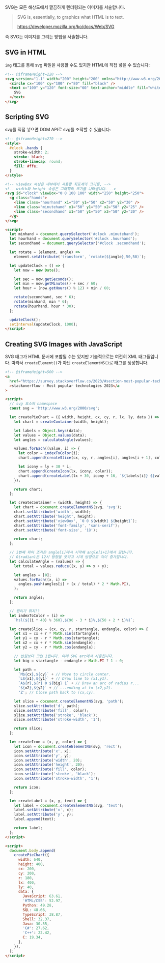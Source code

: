 SVG는 모든 해상도에서 깔끔하게 렌더링되는 이미지를 서술합니다.

> SVG is, essentially, to graphics what HTML is to text.
>
> https://developer.mozilla.org/ko/docs/Web/SVG

즉 SVG는 이미지를 그리는 방법을 서술합니다.

## SVG in HTML

`img` 태그를 통해 svg 파일을 사용할 수도 있지만 HTML에 직접 넣을 수 있습니다:

```html
<!-- @iframeHeight=220 -->
<svg version="1.1" width="200" height="200" xmlns="http://www.w3.org/2000/svg">
  <circle cx="100" cy="100" r="80" fill="black" />
  <text x="100" y="120" font-size="60" text-anchor="middle" fill="white">
    SVG
  </text>
</svg>
```

## Scripting SVG

svg를 직접 넣으면 DOM API로 svg를 조작할 수 있습니다:

```html
<!-- @iframeHeight=270 -->
<style>
  #clock .hands {
    stroke-width: 2;
    stroke: black;
    stroke-linecap: round;
    fill: #ffe;
  }
</style>

<!-- viewBox 속성은 내부에서 사용할 좌표계의 크기를, -->
<!-- width와 height 속성은 그래픽의 크기를 나타냅니다. -->
<svg id="clock" viewBox="0 0 100 100" width="250" height="250">
  <g class="hands">
    <line class="hourhand" x1="50" y1="50" x2="50" y2="30" />
    <line class="minutehand" x1="50" y1="50" x2="50" y2="25" />
    <line class="secondhand" x1="50" y1="50" x2="50" y2="20" />
  </g>
</svg>

<script>
  let minhand = document.querySelector('#clock .minutehand');
  let hourhand = document.querySelector('#clock .hourhand');
  let secondhand = document.querySelector('#clock .secondhand');

  let rotate = (element, angle) =>
    element.setAttribute('transform', `rotate(${angle},50,50)`);

  let updateClock = () => {
    let now = new Date();

    let sec = now.getSeconds();
    let min = now.getMinutes() + sec / 60;
    let hour = (now.getHours() % 12) + min / 60;

    rotate(secondhand, sec * 6);
    rotate(minhand, min * 6);
    rotate(hourhand, hour * 30);
  };

  updateClock();
  setInterval(updateClock, 1000);
</script>
```

## Creating SVG Images with JavaScript

SVG 태그가 HTML 문서에 포함될 수는 있지만 기술적으로는 여전히 XML 태그들입니다.
따라서 `createElement()`가 아닌 `createElementNS()`로 태그를 생성합니다.

```html
<!-- @iframeHeight=500 -->
<a
  href="https://survey.stackoverflow.co/2023/#section-most-popular-technologies-programming-scripting-and-markup-languages"
  >stackoverflow - Most popular technologies 2023</a
>

<script>
  // svg 요소의 namespace
  const svg = 'http://www.w3.org/2000/svg';

  let createPieChart = ({ width, height, cx, cy, r, lx, ly, data }) => {
    let chart = createContainer(width, height);

    let labels = Object.keys(data);
    let values = Object.values(data);
    let angles = calculateAngle(values);

    values.forEach((value, i) => {
      let color = indexToColor(i);
      chart.append(createSlice(cx, cy, r, angles[i], angles[i + 1], color));

      let icony = ly + 30 * i;
      chart.append(createIcon(lx, icony, color));
      chart.append(createLabel(lx + 30, icony + 16, `${labels[i]} ${value}`));
    });

    return chart;
  };

  let createContainer = (width, height) => {
    let chart = document.createElementNS(svg, 'svg');
    chart.setAttribute('width', width);
    chart.setAttribute('height', height);
    chart.setAttribute('viewBox', `0 0 ${width} ${height}`);
    chart.setAttribute('font-family', 'sans-serif');
    chart.setAttribute('font-size', '18');

    return chart;
  };

  // i번째 파이 조각은 angle[i]에서 시작해 angle[i+1]에서 끝납니다.
  // 0(radian)은 12시 방향을 뜻하고 시계 방향으로 각이 증가합니다.
  let calculateAngle = (values) => {
    let total = values.reduce((x, y) => x + y);

    let angles = [0];
    values.forEach((x, i) =>
      angles.push(angles[i] + (x / total) * 2 * Math.PI),
    );

    return angles;
  };

  // 원리가 뭐지??
  let indexToColor = (i) =>
    `hsl(${(i * 40) % 360},${90 - 3 * i}%,${50 + 2 * i}%)`;

  let createSlice = (cx, cy, r, startangle, endangle, color) => {
    let x1 = cx + r * Math.sin(startangle);
    let y1 = cy - r * Math.cos(startangle);
    let x2 = cx + r * Math.sin(endangle);
    let y2 = cy - r * Math.cos(endangle);

    // 반원보다 크면 1입니다. 아래 SVG arc에서 사용됩니다.
    let big = startangle - endangle > Math.PI ? 1 : 0;

    let path =
      `M${cx},${cy}` + // Move to circle center.
      `L${x1},${y1}` + // Draw line to (x1,y1).
      `A${r},${r} 0 ${big} 1` + // Draw an arc of radius r...
      `${x2},${y2}` + // ...ending at to (x2,y2).
      'Z'; // Close path back to (cx,cy).

    let slice = document.createElementNS(svg, 'path');
    slice.setAttribute('d', path);
    slice.setAttribute('fill', color);
    slice.setAttribute('stroke', 'black');
    slice.setAttribute('stroke-width', '1');

    return slice;
  };

  let createIcon = (x, y, color) => {
    let icon = document.createElementNS(svg, 'rect');
    icon.setAttribute('x', x);
    icon.setAttribute('y', y);
    icon.setAttribute('width', 20);
    icon.setAttribute('height', 20);
    icon.setAttribute('fill', color);
    icon.setAttribute('stroke', 'black');
    icon.setAttribute('stroke-width', '1');

    return icon;
  };

  let createLabel = (x, y, text) => {
    let label = document.createElementNS(svg, 'text');
    label.setAttribute('x', x);
    label.setAttribute('y', y);
    label.append(text);

    return label;
  };
</script>

<script>
  document.body.append(
    createPieChart({
      width: 640,
      height: 400,
      cx: 200,
      cy: 200,
      r: 180,
      lx: 400,
      ly: 40,
      data: {
        JavaScript: 63.61,
        'HTML/CSS': 52.97,
        Python: 49.28,
        SQL: 48.66,
        TypeScript: 38.87,
        Shell: 32.37,
        Java: 30.55,
        'C#': 27.62,
        'C++': 22.42,
        C: 19.34,
      },
    }),
  );
</script>
```
